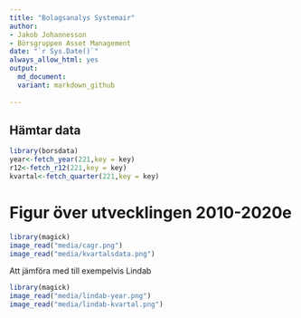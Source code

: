 ```yaml
---
title: "Bolagsanalys Systemair"
author:
- Jakob Johannesson
- Börsgruppen Asset Management
date: "`r Sys.Date()`"
always_allow_html: yes
output:
  md_document:
  variant: markdown_github
  
---
```


## Hämtar data
```r
library(borsdata)
year<-fetch_year(221,key = key)
r12<-fetch_r12(221,key = key)
kvartal<-fetch_quarter(221,key = key)
```


# Figur över utvecklingen 2010-2020e

```r
library(magick)
image_read("media/cagr.png")
image_read("media/kvartalsdata.png")
```

Att jämföra med till exempelvis Lindab


```r
library(magick)
image_read("media/lindab-year.png")
image_read("media/lindab-kvartal.png")
```



